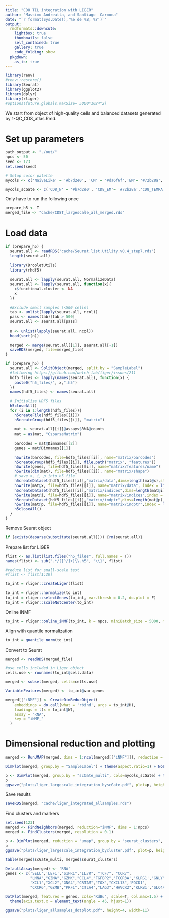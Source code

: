 ```yaml
---
title: "CD8 TIL integration with LIGER"
author: "Massimo Andreatta, and Santiago  Carmona"
date: "`r format(Sys.Date(),'%e de %B, %Y')`"
output: 
  rmdformats::downcute:
    lightbox: true
    thumbnails: false
    self_contained: true
    gallery: true
    code_folding: show
  pkgdown:
    as_is: true
---
```


```r
library(renv)
#renv::restore()
library(Seurat)
library(ggplot2)
library(dplyr)
library(rliger)
#options(future.globals.maxSize= 5000*1024^2)
```

We start from object of high-quality cells and balanced datasets generated by 1-QC_CD8_atlas.Rmd.

# Set up parameters

```r
path_output <- "./out/"
npcs <- 50
seed <- 123
set.seed(seed)

# Setup color palette
mycols <- c('NaiveLike' = '#b7d2e0', 'CM' = '#da6f6f','EM'= '#72b28a','TEMRA' = '#e5bfaf', 'TPEX' = '#aca6e0' , 'TEX' ='#f5d39f', "MAIT" = '#fdbfd4')

mycols_scGate <- c('CD8_N' = '#b7d2e0', 'CD8_EM'= '#72b28a','CD8_TEMRA' = '#e5bfaf', 'CD8_TPEX' = '#aca6e0' , 'CD8_TEX' ='#f5d39f', "CD8_MAIT" = '#fdbfd4')
```

Only have to run the following once
```r
prepare_h5 <- T
merged_file <- "cache/CD8T_largescale_all_merged.rds"
```

# Load data

```r
if (prepare_h5) {
  seurat.all <- readRDS('cache/Seurat.list.Utility.v0.4_step7.rds')
  length(seurat.all)
  
  library(DropletUtils)
  library(rhdf5)
  
  seurat.all <- lapply(seurat.all, NormalizeData)
  seurat.all <- lapply(seurat.all, function(x){
    x$functional.cluster <- NA
    x
  })
  
  #Exclude small samples (<500 cells)
  tab <- unlist(lapply(seurat.all, ncol))
  pass <- names(tab)[tab > 500]
  seurat.all <- seurat.all[pass]
  
  n <- unlist(lapply(seurat.all, ncol))
  head(sort(n))
  
  merged <- merge(seurat.all[[1]], seurat.all[-1])
  saveRDS(merged, file=merged_file)
}
```


```r
if (prepare_h5) {
  seurat.all <- SplitObject(merged, split.by = "SampleLabel")
  #following https://github.com/welch-lab/liger/issues/211
  hdf5_files <- lapply(names(seurat.all), function(x) {
    paste0("h5_files/", x,".h5")
  })
  names(hdf5_files) <- names(seurat.all)
  
  # Initialize HDF5 files
  h5closeAll()
  for (i in 1:length(hdf5_files)){
    h5createFile(hdf5_files[[i]])
    h5createGroup(hdf5_files[[i]], "matrix")
    
    mat <- seurat.all[[i]]@assays$RNA@counts
    mat = as(mat, "CsparseMatrix")
    
    barcodes = mat@Dimnames[[2]]
    genes = mat@Dimnames[[1]]
    
    h5write(barcodes, file=hdf5_files[[i]], name="matrix/barcodes")
    h5createGroup(hdf5_files[[i]], file.path("matrix", "features"))
    h5write(genes, file=hdf5_files[[i]], name="matrix/features/name")
    h5write(dim(mat), file=hdf5_files[[i]], name="matrix/shape")
    # save x, i, p into h5 file
    h5createDataset(hdf5_files[[i]],"matrix/data",dims=length(mat@x),storage.mode="double", chunk = 500)
    h5write(mat@x, file=hdf5_files[[i]], name="matrix/data", index = list(1:length(mat@x)))
    h5createDataset(hdf5_files[[i]],"matrix/indices",dims=length(mat@i),storage.mode="integer", chunk = 500)
    h5write(mat@i, file=hdf5_files[[i]], name="matrix/indices",index = list(1:length(mat@i))) # already zero-indexed.
    h5createDataset(hdf5_files[[i]],"matrix/indptr",dims=length(mat@p),storage.mode="integer", chunk = 500)
    h5write(mat@p, file=hdf5_files[[i]], name="matrix/indptr",index = list(1:length(mat@p)))
    h5closeAll()
  }
}
```

Remove Seurat object
```r
if (exists(deparse(substitute(seurat.all)))) {rm(seurat.all)}
```

Prepare list for LIGER
```r
flist <- as.list(list.files("h5_files", full.names = T))
names(flist) <- sub(".*/([^/]+)\\.h5", "\\1", flist)

#reduce list for small-scale test
#flist <- flist[1:20]

to_int = rliger::createLiger(flist)
```

```r
to_int = rliger::normalize(to_int)
to_int = rliger::selectGenes(to_int, var.thresh = 0.2, do.plot = F)
to_int = rliger::scaleNotCenter(to_int)
```

Online iNMF
```r
to_int = rliger::online_iNMF(to_int, k = npcs, miniBatch_size = 5000, max.epochs = 5)
```

Align with quantile normalization
```r
to_int = quantile_norm(to_int)
```

Convert to Seurat
```r
merged <- readRDS(merged_file)

#use cells included in Liger object
cells.use <- rownames(to_int@cell.data)

merged <- subset(merged, cells=cells.use)

VariableFeatures(merged) <- to_int@var.genes

merged[["iNMF"]] <- CreateDimReducObject(
    embeddings = do.call(what = 'rbind', args = to_int@H),
    loadings = t(x = to_int@W),
    assay = "RNA",
    key = "iNMF_"
  )
```

# Dimensional reduction and plotting
```r
merged <- RunUMAP(merged, dims = 1:ncol(merged[["iNMF"]]), reduction = "iNMF")

DimPlot(merged, group.by = "SampleLabel") + theme(aspect.ratio=1) + NoLegend()

p <- DimPlot(merged, group.by = "scGate_multi", cols=mycols_scGate) + theme(aspect.ratio=1)
p
ggsave("plots/liger_largescale_integration_byscGate.pdf", plot=p, height=4, width=6)
```
Save results
```r
saveRDS(merged, "cache/liger_integrated_allsamples.rds")
```

Find clusters and markers
```r
set.seed(123)
merged <- FindNeighbors(merged, reduction="iNMF", dims = 1:npcs)
merged <- FindClusters(merged, resolution = 0.1)

p <- DimPlot(merged, reduction = "umap", group.by = "seurat_clusters", label = T) + theme(aspect.ratio = 1)
p
ggsave("plots/liger_largescale_integration_bycluster.pdf", plot=p, height=4, width=6)

table(merged$scGate_multi, merged$seurat_clusters)
```
```r
DefaultAssay(merged) <- 'RNA'
genes <- c('SELL','LEF1',"S1PR1","IL7R", "TCF7", "CCR7",
           "LMNA","GZMA","GZMK","CCL4","FGFBP2",'FCGR3A','KLRG1',"GNLY",
           'XCL1',"XCL2","GNG4","CRTAM","TOX","CXCL13",'PDCD1',
           "CXCR6","GZMB","PRF1","CTLA4","LAG3","HAVCR2",'KLRB1','SLC4A10','TRAV1-2')

DotPlot(merged, features = genes, cols="RdBu", scale=T, col.max=1.5) +
  theme(axis.text.x = element_text(angle = 45, hjust=1))

ggsave("plots/liger_allsamples_dotplot.pdf", height=4, width=11)
```
